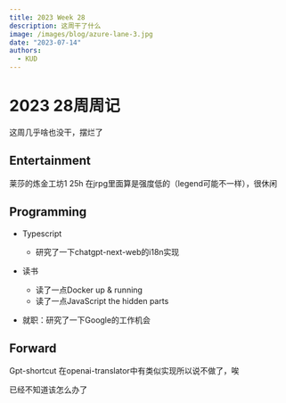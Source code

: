 ```yaml
---
title: 2023 Week 28
description: 这周干了什么
image: /images/blog/azure-lane-3.jpg
date: "2023-07-14"
authors:
  - KUD
---
```


# 2023 28周周记

这周几乎啥也没干，摆烂了

## Entertainment
莱莎的炼金工坊1 25h
在jrpg里面算是强度低的（legend可能不一样），很休闲

## Programming
* Typescript
  * 研究了一下chatgpt-next-web的i18n实现

* 读书
  * 读了一点Docker up & running
  * 读了一点JavaScript the hidden parts

* 就职：研究了一下Google的工作机会

## Forward
Gpt-shortcut 在openai-translator中有类似实现所以说不做了，唉

已经不知道该怎么办了
